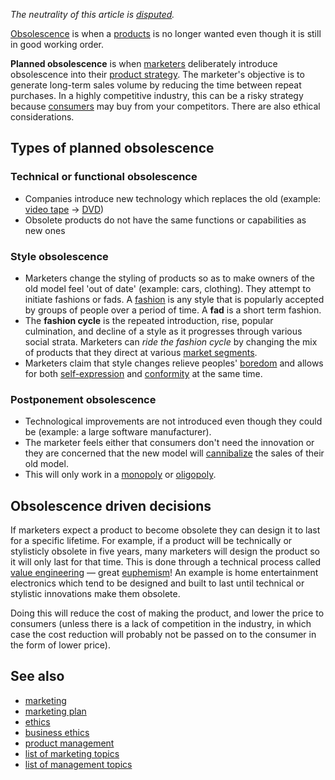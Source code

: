 ''The neutrality of this article is [[Wikipedia:NPOV dispute|disputed]].''

[[Obsolescence]] is when a [[product (business)|products]] is no longer wanted even though it is still in good working order.

'''Planned obsolescence''' is when [[marketing|marketer]]s deliberately introduce obsolescence into their [[product management|product strategy]]. The marketer's objective is to generate long-term sales volume by reducing the time between repeat purchases.  In a highly competitive industry, this can be a risky strategy because [[consumer]]s may buy from your competitors. There are also ethical considerations.

==Types of planned obsolescence==

===Technical or functional obsolescence===
*Companies introduce new technology which replaces the old (example: [[video tape]] -> [[DVD]]) 
*Obsolete products do not have the same functions or capabilities as new ones 
===Style obsolescence===
*Marketers change the styling of products so as to make owners of the old model feel 'out of date' (example: cars, clothing). They attempt to initiate fashions or fads. A [[fashion]] is any style that is popularly accepted by groups of people over a period of time. A '''fad''' is a short term fashion.
*The '''fashion cycle''' is the repeated introduction, rise, popular culmination, and decline of a style as it progresses through various social strata. Marketers can ''ride the fashion cycle'' by changing the mix of products that they direct at various [[market segment]]s.
*Marketers claim that style changes relieve peoples' [[boredom]] and allows for both [[self-expression]] and [[conformity]] at the same time.
===Postponement obsolescence===
*Technological improvements are not introduced even though they could be (example: a large software manufacturer).
*The marketer feels either that consumers don't need the innovation or they are concerned that the new model will [[cannibalization|cannibalize]] the sales of their old model.
*This will only work in a [[monopoly]] or [[oligopoly]].

==Obsolescence driven decisions==
If marketers expect a product to become obsolete they can design it to last for a specific lifetime. For example, if a product will be technically or stylisticly obsolete in five years, many marketers will design the product so it will only last for that time. This is done through a technical process called [[value engineering]] &mdash; great [[euphemism]]! An example is  home entertainment electronics which tend to be designed and built to last until technical or stylistic innovations make them obsolete.

Doing this will reduce the cost of making the product, and lower the price to consumers (unless there is a lack of competition in the industry, in which case the cost reduction will probably not be passed on to the consumer in the form of lower price).


==See also==
* [[marketing]]
* [[marketing plan]]
* [[ethics]]
* [[business ethics]]
* [[product management]]
* [[list of marketing topics]]
* [[list of management topics]]